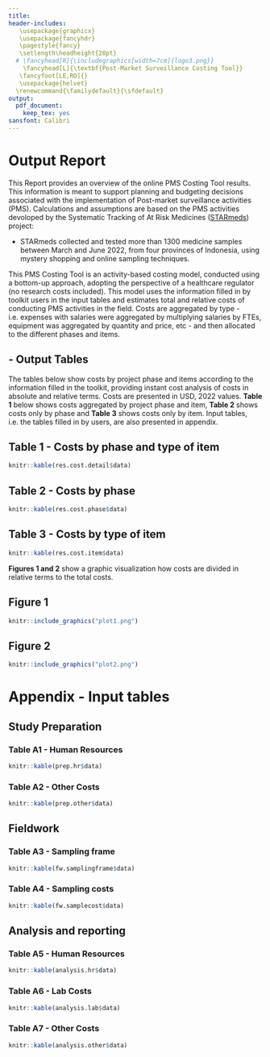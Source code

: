 ```yaml
---
title:
header-includes: 
   \usepackage{graphicx}
   \usepackage{fancyhdr}
   \pagestyle{fancy}
   \setlength\headheight{28pt}
  # \fancyhead[R]{\includegraphics[width=7cm]{logo3.png}}
    \fancyhead[L]{\textbf{Post-Market Surveillance Costing Tool}}
   \fancyfoot[LE,RO]{}
   \usepackage{helvet}
  \renewcommand{\familydefault}{\sfdefault}
output:
  pdf_document:
    keep_tex: yes
sansfont: Calibri
---
```

<!--\fontsize{10}{16}
\selectfont-->

# Output Report

This Report provides an overview of the online PMS Costing Tool results. This information is meant to support planning and budgeting decisions associated with the implementation of Post-market surveillance activities (PMS). Calculations and assumptions are based on the PMS activities devoloped by the Systematic Tracking of At Risk Medicines ([STARmeds](https://starmeds.id/)) project:

- STARmeds collected and tested more than 1300 medicine samples between March and June 2022, from four provinces of Indonesia, using mystery shopping and online sampling techniques. 

This PMS Costing Tool is an activity-based costing model, conducted using a bottom-up approach, adopting the perspective of a healthcare regulator (no research costs included). This model uses the information filled in by toolkit users in the input tables and estimates total and relative costs of conducting PMS activities in the field. Costs are aggregated by type - i.e. expenses with salaries were aggregated by multiplying salaries by FTEs, equipment was aggregated by quantity and price, etc - and then allocated to the different phases and items. 

## - Output Tables

The tables below show costs by project phase and items according to the information filled in the toolkit, providing instant cost analysis of costs in absolute and relative terms. Costs are presented in USD, 2022 values. **Table 1** below shows costs aggregated by project phase and item, **Table 2** shows costs only by phase and **Table 3** shows costs only by item. Input tables, i.e. the tables filled in by users, are also presented in appendix.

## Table 1 - Costs by phase and type of item
```r
knitr::kable(res.cost.detail$data)
```

## Table 2 - Costs by phase
```r
knitr::kable(res.cost.phase$data)
```

## Table 3 - Costs by type of item
```r
knitr::kable(res.cost.item$data)
```  


**Figures 1 and 2** show a graphic visualization how costs are divided in relative terms to the total costs.

## Figure 1 
```r
knitr::include_graphics("plot1.png")
```

## Figure 2
```r
knitr::include_graphics("plot2.png")
```


# Appendix -  Input tables 

## Study Preparation

### Table A1 - Human Resources


```r
knitr::kable(prep.hr$data)
```  

### Table A2 - Other Costs

```r
knitr::kable(prep.other$data)
```  

## Fieldwork

### Table A3 - Sampling frame

```r
knitr::kable(fw.samplingframe$data)
```  

### Table A4 - Sampling costs

```r
knitr::kable(fw.samplecost$data)
```  

## Analysis and reporting

### Table A5 - Human Resources

```r
knitr::kable(analysis.hr$data)
```  

### Table A6 - Lab Costs

```r
knitr::kable(analysis.lab$data)
```  

### Table A7 - Other Costs

```r
knitr::kable(analysis.other$data)
```  
